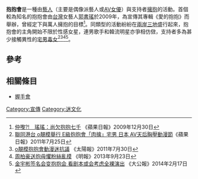 '''抱抱會'''是一種由[[藝人|藝人]]（主要是偶像派藝人或[[AV女優|AV女優]]）與支持者[[擁抱|擁抱]]的活動。首個較為知名的抱抱會由[[台灣|台灣]]女藝人[[郭書瑤|郭書瑤]]於2009年，為宣傳其專輯《愛的抱抱》而舉辦，曾經定下與萬人擁抱的目標<ref>[http://hk.apple.nextmedia.com/supplement/culture/art/20091230/13574603 仲嚟?!　瑤瑤：尚欠抱抱七千] {{Wayback|url=http://hk.apple.nextmedia.com/supplement/culture/art/20091230/13574603 |date=20150713042307 }}《蘋果日報》2009年12月30日</ref>。同類型的活動紛紛在[[兩岸三地|兩岸三地]]盛行起來，抱抱會的主角開始不限於性感女星，連男歌手和韓流明星亦爭相仿傚，支持者多為甚少接觸異性的[[宅男|宅男]][[毒女|毒女]]<ref>[http://hk.apple.nextmedia.com/news/art/20110725/15461317 聯同港台 o靚模舉行 E級抱抱會「肉擒」宅男 日本 AV天后胸壓動漫節]《蘋果日報》2011年7月25日</ref><ref>[http://the-sun.on.cc/cnt/news/20110730/00407_003.html o靚模抱抱會動漫迷抗議] {{Wayback|url=http://the-sun.on.cc/cnt/news/20110730/00407_003.html |date=20200916054340 }}《太陽報》2011年7月30日</ref><ref>[http://news.sina.com.hk/news/20130923/-15-3072832/1.html 周柏豪送抱毋懼粉絲亂摸] {{webarchive|url=https://web.archive.org/web/20140531142554/http://news.sina.com.hk/news/20130923/-15-3072832/1.html |date=2014-05-31 }}《明報》2013年9月23日</ref><ref>[http://zy.takungpao.com/2014/0217/110064.html 金宇彬签名会变抱抱会 看剧本或会考虑全裸演出] {{webarchive|url=https://web.archive.org/web/20140531105840/http://zy.takungpao.com/2014/0217/110064.html |date=2014-05-31 }}《大公報》2014年2月17日</ref>。

==參考==
{{reflist}}

==相關條目==
* [[握手會|握手會]]

[[Category:宣傳|Category:宣傳]]
[[Category:迷文化|Category:迷文化]]